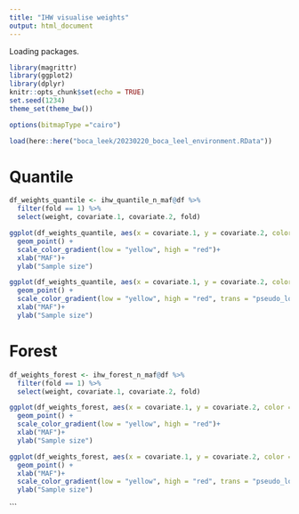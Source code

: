 ```yaml
---
title: "IHW visualise weights"
output: html_document
---
```



Loading packages.
```r
library(magrittr)
library(ggplot2)
library(dplyr)
knitr::opts_chunk$set(echo = TRUE)
set.seed(1234)
theme_set(theme_bw())

options(bitmapType ="cairo")
```

```r
load(here::here("boca_leek/20230220_boca_leel_environment.RData"))
```

# Quantile

```r
df_weights_quantile <- ihw_quantile_n_maf@df %>%
  filter(fold == 1) %>%
  select(weight, covariate.1, covariate.2, fold)
```
```r
ggplot(df_weights_quantile, aes(x = covariate.1, y = covariate.2, color = weight)) +
  geom_point() +
  scale_color_gradient(low = "yellow", high = "red")+
  xlab("MAF")+
  ylab("Sample size")
```

```r
ggplot(df_weights_quantile, aes(x = covariate.1, y = covariate.2, color = weight)) +
  geom_point() +
  scale_color_gradient(low = "yellow", high = "red", trans = "pseudo_log")+
  xlab("MAF")+
  ylab("Sample size")
```

# Forest
```r
df_weights_forest <- ihw_forest_n_maf@df %>%
  filter(fold == 1) %>%
  select(weight, covariate.1, covariate.2, fold)
```

```r
ggplot(df_weights_forest, aes(x = covariate.1, y = covariate.2, color = weight)) +
  geom_point() +
  scale_color_gradient(low = "yellow", high = "red")+
  xlab("MAF")+
  ylab("Sample size")
```


```r
ggplot(df_weights_forest, aes(x = covariate.1, y = covariate.2, color = weight)) +
  geom_point() +
  xlab("MAF")+
  scale_color_gradient(low = "yellow", high = "red", trans = "pseudo_log")+
  ylab("Sample size")
```
```


